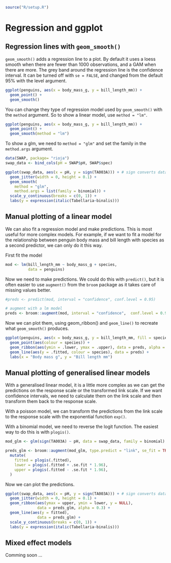 ``` r
source("R/setup.R")
```

# Regression and ggplot

## Regression lines with `geom_smooth()`

`geom_smooth()` adds a regression line to a plot. 
By default it uses a loess smooth when there are fewer than 1000 observations, and a GAM when there are more.
The grey band around the regression line is the confidence interval. 
It can be turned off with `se = FALSE`, and changed from the default 95% with the level argument.

```r
ggplot(penguins, aes(x = body_mass_g, y = bill_length_mm)) +
  geom_point() + 
  geom_smooth()
```

You can change they type of regression model used by `geom_smooth()` with the `method` argument.
So to show a linear model, use `method = "lm"`.

```r
ggplot(penguins, aes(x = body_mass_g, y = bill_length_mm)) +
  geom_point() + 
  geom_smooth(method = "lm")
```

To show a glm, we need to `method = "glm"` and set the family in the `method.args` argument.

```r
data(SWAP, package= "rioja")
swap_data <- bind_cols(pH = SWAP$pH, SWAP$spec)

ggplot(swap_data, aes(x = pH, y = sign(TA003A))) + # sign converts data to presence absence
  geom_jitter(width = 0, height = 0.1) +
  geom_smooth(
    method = "glm", 
    method.args = list(family = binomial)) +
  scale_y_continuous(breaks = c(0, 1)) +
  labs(y = expression(italic(Tabellaria~binalis))) 
```

## Manual plotting of a linear model

We can also fit a regression model and make predictions.
This is most useful for more complex models.
For example, if we want to fit a model for the relationship between penguin body mass and bill length with species as a second predictor, we can only do it this way.

First fit the model

```r
mod <- lm(bill_length_mm ~ body_mass_g + species, 
          data = penguins)
```

Now we need to make predictions.
We could do this with `predict()`, but it is often easier to use `augment()` from the `broom` package as it takes care of missing values better.

```r
#preds <- predict(mod, interval = "confidence", conf.level = 0.95)

# augment with a lm model
preds <- broom::augment(mod, interval = "confidence",  conf.level = 0.95)
```

Now we can plot them, using geom_ribbon() and `geom_line()` to recreate what `geom_smooth()` produces. 

```r
ggplot(penguins, aes(x = body_mass_g, y = bill_length_mm, fill = species)) +
  geom_point(aes(colour = species)) +
  geom_ribbon(aes(ymin = .lower, ymax = .upper), data = preds, alpha = 0.3) +
  geom_line(aes(y = .fitted, colour = species), data = preds) + 
  labs(x = "Body mass g", y = "Bill length mm")
```

## Manual plotting of generalised linear models

With a generalised linear model, it is a little more complex as we can get the predictions on the response scale or the transformed link scale. 
If we want confidence intervals, we need to calculate them on the link scale and then transform them back to the response scale.

With a poisson model, we can transform the predictions from the link scale to the response scale with the exponential function `exp()`.

With a binomial model, we need to reverse the logit function. 
The easiest way to do this is with `plogis()`.

```r
mod_glm <- glm(sign(TA003A) ~ pH, data = swap_data, family = binomial)

preds_glm <- broom::augment(mod_glm, type.predict = "link", se_fit = TRUE) |> 
  mutate(
    fitted = plogis(.fitted), 
    lower = plogis(.fitted + .se.fit * 1.96),
    upper = plogis(.fitted - .se.fit * 1.96),
  )
```
Now we can plot the predictions.

```r
ggplot(swap_data, aes(x = pH, y = sign(TA003A))) + # sign converts data to presence absence
  geom_jitter(width = 0, height = 0.1) +
  geom_ribbon(aes(ymax = upper, ymin = lower, y = NULL),
              data = preds_glm, alpha = 0.3) +
  geom_line(aes(y = fitted),
              data = preds_glm) +
  scale_y_continuous(breaks = c(0, 1)) +
  labs(y = expression(italic(Tabellaria~binalis))) 
```

## Mixed effect models

Comming soon ...